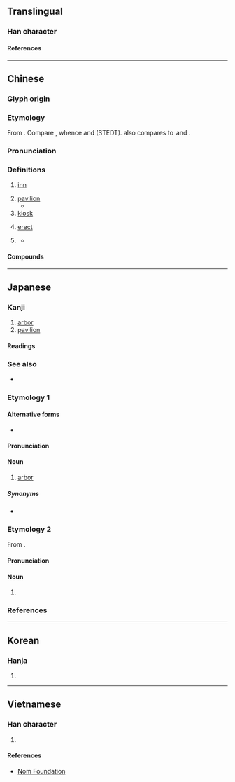 {{also|享|宇|字|宁}}
{{character info}}
==Translingual==

===Han character===
{{Han char|rn=8|rad=亠|as=07|sn=9|four=00201|canj=YRBN|ids=⿱⿳亠口冖丁}}

====References====
{{Han ref|kx=0089.030|dkj=00303|dj=0188.090|hdz=10286.020|uh=4EAD}}

----

==Chinese==
{{zh-forms|alt=𠅘}}

===Glyph origin===
{{Han etym}}

===Etymology===
From {{der|zh|sit|-}}. Compare {{cog|tbq-pro|*m/s-diŋ||settled; fixed; established}}, whence {{cog|tbq-lob-pro|*m-diŋ¹ ⪤ ʔ-diŋ¹||settled; come to rest}} and {{och-l|定}} (STEDT). {{zh-ref|Schuessle (2007)}} also compares {{och-l|亭}} to {{cog|lus|ding||to stand; to stop; to halt}} and {{cog|lep||tr=diŋ|t=to be erect}}.

===Pronunciation===
{{zh-pron
|m=tíng
|c=ting4,ting4-2
|h=pfs=thìn;gd=tin2
|md=dìng
|mn=têng/ml,twr:tân
|mn_note=têng - literary; tân - vernacular
|mn-t=dêng5
|w=3din
|mc=y
|oc=y
|cat=n
}}

===Definitions===
{{zh-hanzi}}

# {{lb|zh|historical}} [[inn]]
# [[pavilion]]
#* {{zh-x|峰迴路轉，有 亭 翼然 臨 於 泉 上 者，^醉翁 ^亭 也。作 亭 者 誰？山 之 僧 曰 ^智 ^仙 也。||ref='''1046''', {{w|Ouyang Xiu}}, {{lang|zh|[[s:zh:醉翁亭記|醉翁亭記]]}}|CL}}
# [[kiosk]]
#: {{zh-x|電話亭|telephone booth}}
# {{lb|zh|obsolete}} [[erect]]
# {{lb|zh|historical}} {{n-g|a local administrative agency during the Qin and Han dynasties}}
#: {{zh-x|亭長|district leader}}
#* {{zh-x|大率 十 里 一 亭，亭 有 長{zhǎng}。十 亭 一 鄉，鄉 有 三 老、有秩、嗇夫、游徼。|ref=Hanshu}}

====Compounds====
{{zh-der|不亭|亭亭|亭亭玉立|亭午|亭午夜分|亭場|亭子|亭子間|亭彩|亭彩店|亭林先生|亭榭|亭毒|亭皋|亭臺|亭臺樓閣|亭長|亭障|保亭縣|十里長亭|售票亭|商亭|失街亭|崗亭|幔亭|御碑亭|徼亭|拜月亭|敬亭山|新亭|新亭對泣|新亭淚|斷金亭子|旗亭|旗亭畫壁|柳敬亭|樂亭大鼓|樓臺亭閣|樓閣亭臺|涼亭|湖心亭|滄浪亭|漢壽亭侯|牡丹亭|猇亭|玉立亭亭|短亭|碑亭|票亭|羅亭|考亭|考亭學派|茶亭|華亭鶴唳|蘭亭|蘭亭帖|蘭亭序|蘭亭會|蘭亭集序|豐樂亭|邊亭|郵亭|醉翁亭|長亭|長亭短亭|陶然亭|電話亭|風亭月館|風波亭|香亭|馬嵬亭|驛亭|鮚埼亭|歧亭|都亭|六角亭|樂亭|禾亭}}

----

==Japanese==

===Kanji===
{{ja-kanji|grade=c|rs=亠07}}

# [[arbor]]
# [[pavilion]]

====Readings====
{{ja-readings
|goon=じょう<ぢやう
|kanon=てい
|toon=ちん
|kun=あずまや-<あづまや-
}}

===See also===
* {{ja-r|東%屋|あずま%や}}

===Etymology 1===
{{ja-kanjitab|ちん|yomi=toon}}

====Alternative forms====
* {{ja-r|亭|てい}}

====Pronunciation====
{{ja-pron|ちん|acc=1|acc_ref=DJR}}

====Noun====
{{ja-noun|ちん|hhira=ちん}}

# [[arbor]]

=====Synonyms=====
* {{ja-r|あずまや}}

===Etymology 2===
{{ja-kanjitab|てい|yomi=kanon}}
From {{der|ja|ltc|-}} {{ltc-l|亭}}.

====Pronunciation====
{{ja-pron|てい|acc=1|acc_ref=DJR}}

====Noun====
{{ja-noun|てい|hhira=てい}}

# {{alt form|ja|亭|tr=chin}}

===References===
<references />

----

==Korean==

===Hanja===
{{ko-hanja|hangeul=[[정]]|rv=jeong|mr=chŏng}}

# {{rfdef|ko|sort=亠07}}

----

==Vietnamese==

===Han character===
{{vi-readings|reading=[[đình]], [[đứa]]|rs=亠07}}

# {{rfdef|vi|sort=亠07}}

====References====
* [http://nomfoundation.org/common/nom_details.php?codepoint=4ead Nom Foundation]
